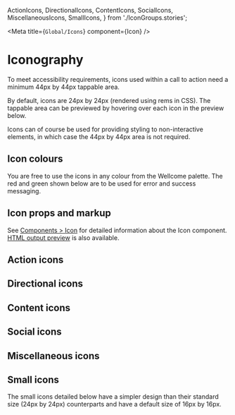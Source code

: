 
  ActionIcons,
  DirectionalIcons,
  ContentIcons,
  SocialIcons,
  MiscellaneousIcons,
  SmallIcons,
} from './IconGroups.stories';

<Meta title={`Global/Icons`} component={Icon} />

# Iconography
To meet accessibility requirements, icons used within a call to action need a minimum 44px by 44px tappable area.

By default, icons are 24px by 24px (rendered using rems in CSS). The tappable area can be previewed by hovering over each icon in the preview below.

Icons can of course be used for providing styling to non-interactive elements, in which case the 44px by 44px area is not required.

## Icon colours
You are free to use the icons in any colour from the Wellcome palette. The red and green shown below are to be used for error and success messaging.

<ColorPaletteStatus />

## Icon props and markup

See [Components > Icon](?path=/docs/components-icon--icon) for detailed information about the Icon component. [HTML output preview](?path=/story/components-icon--icon) is also available.

## Action icons
<ActionIcons />

## Directional icons
<DirectionalIcons/>

## Content icons
<ContentIcons/>

## Social icons
<SocialIcons/>

## Miscellaneous icons
<MiscellaneousIcons/>

## Small icons
The small icons detailed below have a simpler design than their standard size (24px by 24px) counterparts and have a default size of 16px by 16px.

<SmallIcons/>
